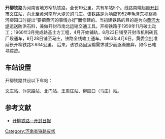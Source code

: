 {{Refimprove|time=2020-10-24T02:04:12+00:00}}
{{Infobox rail system-route
|rail_name=开柳铁路
|other_name=
|banner_color=
|image=
|imagesize=
|caption=
|system_map=
|mapimage_width=
|map_bgcolor=
|code_name=
|locale={{PRC}}
|service_type=货运铁路
|network=
|begin_operation=1960年
|end_operation=20世纪80年代
|operation_note=
|system_length=19公里
|length_in_operation=
|total_length=
|line_title=线路
|lines=1（[[单线铁路|单线铁路]]）
|stations=
|route_title=线路
|main_route=
|secondary_route=
|branch_route=
|standard=地方铁路
|main_stations=[[文庄|文庄]]、[[北门站_(開柳鐵路)|北门]]、[[柳园口|柳园口]]
|ridership=
|fleet_size=
|max_speed=未知
|track_gauge=[[窄轨|窄轨]]
|min_radius=
|max_grade=
|block_signal=未知
|electrified=未知
|engine=
|depot=
|operator=[[河南省地方铁路总公司|河南省地方铁路总公司]]新郑分局
}}
'''开柳铁路'''为河南省地方窄轨铁路，全长19公里，共有车站5个。线路南端起自[[开封市|开封市]][[文庄站(开封)|文庄站]]，向北至[[黄河|黄河]]南岸大堤旁的马庄。该铁路是为响应1952年[[毛泽东|毛泽东]]视察黄河柳园口时提出“要把黄河的事情办好”而修建的。当初建铁路的目的是为向[[黄河大堤|黄河大堤]]运送防洪石料，兼做开封市南北运输交通工具。开柳铁路于1959年11月破土动工；1960年3月完成路基土方工程，4月开始铺轨，8月23日铺至开封市机制砖瓦厂段通车，9月28日铺至马庄，铁路全线竣工通车。1963年4月6日，黄委会批准延长开柳铁路3.634公里。
后来，该铁路因运输需求减少而逐渐废弃，如今已难寻踪迹。

==车站设置==
开柳铁路共设以下车站：

文庄站、汴京路站、北门站、王周庄站、柳园口（马庄）站。

==参考文献==
*[https://web.archive.org/web/20140201181313/http://www.kf.cn/kfrb/html/2013-05/21/content_120268.htm 开柳铁路--[[开封日报|开封日报]]]


{{河南铁路线}}
[[Category:河南省铁路废线|Category:河南省铁路废线]]
